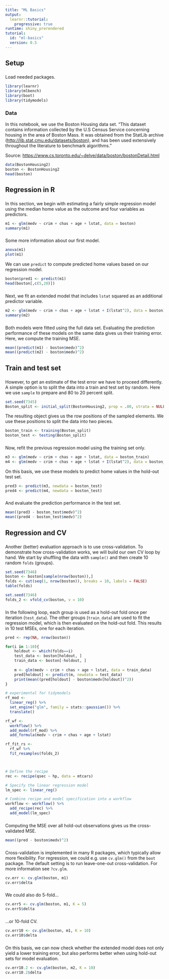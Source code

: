 ```yaml
---
title: "ML Basics"
output: 
  learnr::tutorial:
    progressive: true
runtime: shiny_prerendered
tutorial:
  id: "ml-basics"
  version: 0.5
---
```


## Setup

### 

Load needed packages.

```r
library(learnr)
library(mlbench)
library(boot)
library(tidymodels)
```

### Data

In this notebook, we use the Boston Housing data set. "This dataset contains information collected by the U.S Census Service concerning housing in the area of Boston Mass. It was obtained from the StatLib archive (<http://lib.stat.cmu.edu/datasets/boston>), and has been used extensively throughout the literature to benchmark algorithms."

Source: <https://www.cs.toronto.edu/~delve/data/boston/bostonDetail.html>

```r
data(BostonHousing2)
boston <- BostonHousing2
head(boston)
```

## Regression in R

### 

In this section, we begin with estimating a fairly simple regression model using the median home value as the outcome and four variables as predictors.

```r
m1 <- glm(medv ~ crim + chas + age + lstat, data = boston)
summary(m1)
```

### 

Some more information about our first model.

```r
anova(m1)
plot(m1)
```

We can use `predict` to compute predicted home values based on our regression model.

```r
boston$pred1 <- predict(m1)
head(boston[,c(5,20)])
```

### 

Next, we fit an extended model that includes `lstat` squared as an additional predictor variable.

```r
m2 <- glm(medv ~ crim + chas + age + lstat + I(lstat^2), data = boston)
summary(m2)
```

### 

Both models were fitted using the full data set. Evaluating the prediction performance of these models on the same data gives us their training error. Here, we compute the training MSE.

```r
mean((predict(m1) - boston$medv)^2)
mean((predict(m2) - boston$medv)^2)
```

## Train and test set

### 

However, to get an estimate of the test error we have to proceed differently. A simple option is to split the data into a train and test set by random. Here we use `sample` to prepare and 80 to 20 percent split.

```r
set.seed(7345)
Boston_split <- initial_split(BostonHousing2, prop = .80, strata = NULL, breaks = 2, pool = 0.1)

```

The resulting object gives us the row positions of the sampled elements. We use these positions to split the data into two pieces.

```r
boston_train <- training(Boston_split)
boston_test <- testing(Boston_split)
```

### 

Now, refit the previous regression model using the training set only.

```r
m3 <- glm(medv ~ crim + chas + age + lstat, data = boston_train)
m4 <- glm(medv ~ crim + chas + age + lstat + I(lstat^2), data = boston_train)
```

On this basis, we use these models to predict home values in the hold-out test set.

```r
pred3 <- predict(m3, newdata = boston_test)
pred4 <- predict(m4, newdata = boston_test)
```

### 

And evaluate the prediction performance in the test set.

```r
mean((pred3 - boston_test$medv)^2)
mean((pred4 - boston_test$medv)^2)
```

## Regression and CV

### 

Another (better) evaluation approach is to use cross-validation. To demonstrate how cross-validation works, we will build our own CV loop by hand. We start by shuffling the data with `sample()` and then create 10 random `folds` (groups).

```r
set.seed(7346)
boston <- boston[sample(nrow(boston)),]
folds <- cut(seq(1, nrow(boston)), breaks = 10, labels = FALSE)
table(folds)

set.seed(7346)
folds_2 <- vfold_cv(boston, v = 10)
```

### 

In the following loop, each group is used as a hold-out fold once per iteration (`test_data`). The other groups (`train_data`) are used to fit the regression model, which is then evaluated on the hold-out fold. This results in 10 test MSEs, one for each iteration.

```r
pred <- rep(NA, nrow(boston))

for(i in 1:10){
    holdout <- which(folds==i)
    test_data <- boston[holdout, ]
    train_data <- boston[-holdout, ]
    
    m <- glm(medv ~ crim + chas + age + lstat, data = train_data)
    pred[holdout] <- predict(m, newdata = test_data)
    print(mean((pred[holdout] - boston$medv[holdout])^2))
}

# experimental for tidymodels
rf_mod <- 
  linear_reg() %>% 
  set_engine("glm", family = stats::gaussian()) %>% 
  translate()

rf_wf <- 
  workflow() %>%
  add_model(rf_mod) %>%
  add_formula(medv ~ crim + chas + age + lstat)

rf_fit_rs <- 
  rf_wf %>% 
  fit_resamples(folds_2)



# Define the recipe
rec <- recipe(qsec ~ hp, data = mtcars)

# Specify the linear regression model
lm_spec <- linear_reg()

# Combine recipe and model specification into a workflow
workflow <- workflow() %>%
  add_recipe(rec) %>%
  add_model(lm_spec)

```

### 

Computing the MSE over all hold-out observations gives us the cross-validated MSE.

```r
mean((pred - boston$medv)^2)
```

### 

Cross-validation is implemented in many R packages, which typically allow more flexibility. For regression, we could e.g. use `cv.glm()` from the `boot` package. The default setting is to run leave-one-out cross-validation. For more information see `?cv.glm`.

```r
cv.err <- cv.glm(boston, m1)
cv.err$delta
```

### 

We could also do 5-fold...

```r
cv.err5 <- cv.glm(boston, m1, K = 5)
cv.err5$delta
```

### 

...or 10-fold CV.

```r
cv.err10 <- cv.glm(boston, m1, K = 10)
cv.err10$delta
```

### 

On this basis, we can now check whether the extended model does not only yield a lower training error, but also performs better when using hold-out sets for model evaluation.

```r
cv.err10.2 <- cv.glm(boston, m2, K = 10)
cv.err10.2$delta
```
